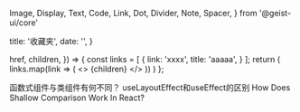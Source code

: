   Image,
  Display,
  Text,
  Code,
  Link,
  Dot,
  Divider,
  Note,
  Spacer,
} from '@geist-ui/core'

  title: '收藏夹',
  date: '',
}

  href,
  children,
}) => {
  const links = [
    {
      link: 'xxxx',
      title: 'aaaaa',
    }
  ];
  return (
    links.map(link => (
      <>
        <Note label={false}>
          <Link target="_blank" icon block href={href}>
            <Dot /> {children}
          </Link>
        </Note>
        <Spacer />
      </>
    ))
  )
};

<LinkItem href="https://overreacted.io/zh-hans/how-are-function-components-different-from-classes/">
  函数式组件与类组件有何不同？
</LinkItem>
<LinkItem href="https://zhuanlan.zhihu.com/p/348701319">
  useLayoutEffect和useEffect的区别
</LinkItem>
<LinkItem href="https://www.chakshunyu.com/blog/how-does-shallow-comparison-work-in-react/">
  How Does Shallow Comparison Work In React?
</LinkItem>



